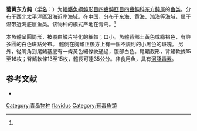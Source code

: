{{Speciesbox
| name = 菊黄东方鲀
| status = NE
| status_system = IUCN3.1
| image = 
| genus = Takifugu
| species = flavidus
| authority = (Li, Wang et Wang, 1975)<ref name='id8855'>{{cite web| url =http://www.bioinfo.cn/db05/BjdwSpecies.php?action=view&id=8855| title =菊黄东方鲀| work =《中国动物物种编目数据库》| publisher =中国科学院微生物研究所| author =中国科学院动物研究所| accessdate =2009-04-16| deadurl =yes| archiveurl =https://web.archive.org/web/20160305011721/http://www.bioinfo.cn/db05/BjdwSpecies.php?action=view&id=8855| archivedate =2016-03-05}}</ref>
| synonyms = *''Fugu flavidus ,Li''<br /><small>Wang & Wang, 1975</small> ''
}}

'''菊黄东方鲀'''（[[学名|学名]]：{{lang|la|''Takifugu flavidus''}}）为[[輻鰭魚綱|輻鰭魚綱]][[魨形目|魨形目]][[四齒魨亞目|四齒魨亞目]][[四齒鲀科|四齒鲀科]][[东方鲀属|东方鲀属]]的[[鱼类|鱼类]]。分布于西北[[太平洋|太平洋]]區沿海近岸海域。在中国，分布于[[东海|东海]]、[[黄海|黄海]]、[[渤海|渤海]]等海域，属于温带近海底层鱼类。该物种的模式产地在青岛。<ref name='id8855'/>

本魚體呈圓筒形，被覆由鱗片特化的細棘；口小。魚體背部土黃色或綠褐色，有許多圓的白色斑點分布。 體側在胸鰭正後方上有一個不規則的小黑色的斑塊。 另外，從嘴角到尾鰭基底有一條黃色細條紋通過，腹部白色。尾鰭截形，背鰭軟條15至16枚；臀鰭軟條13至15枚，體長可達35公分。非食用魚，具有[[河豚毒素|河豚毒素]]。

== 参考文献 ==
{{reflist}}
*{{FishBase_species|genus=Takifugu|species=flavidus|year=2011|month=12}}

{{Wikispecies|Takifugu flavidus}}
{{Taxonbar|from=Q1049273}}

[[Category:青岛物种|Category:青岛物种]]
[[Category:东方鲀属|flavidus]]
[[Category:有毒魚類|Category:有毒魚類]]


{{鲀形目小作品}}